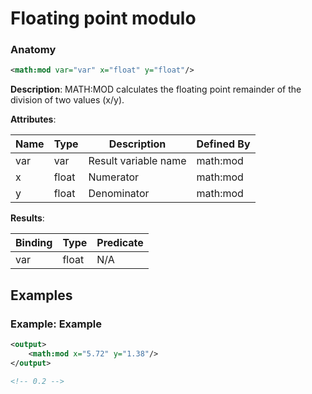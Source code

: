 # Floating point modulo

### Anatomy

```xml
<math:mod var="var" x="float" y="float"/>
```

 **Description**:
 MATH:MOD calculates the floating point remainder of the division of two values (x/y).

**Attributes**:

| Name | Type | Description | Defined By |
| ---- | ---- | ----------- | ---------- |
| var | var | Result variable name | math:mod |
| x | float | Numerator | math:mod |
| y | float | Denominator | math:mod |


**Results**:

| Binding | Type | Predicate |
| ------- | ---- | --------- |
| var | float | N/A |


## Examples

### Example: Example

```xml
<output>
	<math:mod x="5.72" y="1.38"/>
</output>

<!-- 0.2 -->
```

